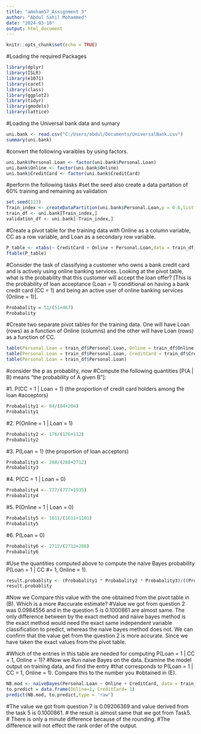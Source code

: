 ---
title: "amoham57_Assignment 3"
author: "Abdul Sahil Mohammed"
date: "2024-03-10"
output: html_document
---
```{r setup, include=FALSE}
knitr::opts_chunk$set(echo = TRUE)
```

#Loading the required Packages
```{r}
library(dplyr)
library(ISLR)
library(e1071)
library(caret)
library(class)
library(ggplot2)
library(tidyr)
library(gmodels)
library(lattice)
```
#Loading the Universal bank data and sumary
```{r}
uni.bank <- read.csv("C:/Users/abdul/Documents/UniversalBank.csv")
summary(uni.bank)
```
#convert the following varaibles by using factors.
```{r}
uni.bank$Personal.Loan <- factor(uni.bank$Personal.Loan)
uni.bank$Online <- factor(uni.bank$Online)
uni.bank$CreditCard <- factor(uni.bank$CreditCard)
```

#perform the following tasks
#set the seed also create a data partation of 60% training and remaining as validation
```{r}
set.seed(123)
Train_index <- createDataPartition(uni.bank$Personal.Loan,p = 0.6,list = FALSE)
train_df <- uni.bank[Train_index,]
validation_df <- uni.bank[-Train_index,]
```

#Create a pivot table for the training data with Online as a column variable, CC as a row variable, and Loan as a secondary row variable.
```{r}
P_table <- xtabs(~ CreditCard + Online + Personal.Loan,data = train_df)
ftable(P_table)
```
#Consider the task of classifying a customer who owns a bank credit card and is actively using online banking services. Looking at the pivot table, what is the probability that this customer will accept the loan offer? [This is the probability of loan acceptance (Loan = 1) conditional on having a bank credit card (CC = 1) and being an active user of online banking services (Online = 1)].
```{r}
Probabality = 51/(51+467)
Probabality
```
#Create two separate pivot tables for the training data. One will have Loan (rows) as a function of Online (columns) and the other will have Loan (rows) as a function of CC.
```{r}
table(Personal.Loan = train_df$Personal.Loan, Online = train_df$Online)
table(Personal.Loan = train_df$Personal.Loan, CreditCard = train_df$CreditCard)
table(Personal.Loan = train_df$Personal.Loan)
```
#consider the p as probablity, now
#Compute the following quantities [P(A | B) means “the probability of A given B”]:

#1. P(CC = 1 | Loan = 1) (the proportion of credit card holders among the loan #acceptors)
```{r}
Probabality1 <- 84/(84+204)
Probabality1
```
#2. P(Online = 1 | Loan = 1)
```{r}
Probabality2 <- 176/(176+112)
Probabality2
```
#3. P(Loan = 1) (the proportion of loan acceptors)
```{r}
Probabality3 <- 288/(288+2712)
Probabality3

```
#4. P(CC = 1 | Loan = 0)
```{r}
Probabality4 <- 777/(777+1935)
Probabality4
```
#5. P(Online = 1 | Loan = 0)
```{r}
Probabality5 <- 1611/(1611+1101)
Probabality5
```
#6. P(Loan = 0)
```{r}
Probabality6 <- 2712/(2712+288)
Probabality6
```

#Use the quantities computed above to compute the naive Bayes probability P(Loan = 1 | CC #= 1, Online = 1).
```{r}
result.probablity <- (Probabality1 * Probabality2 * Probabality3)/((Probabality1 * Probabality2 * Probabality3) + (Probabality4 * Probabality5 * Probabality6))
result.probablity
```

#Now we Compare this value with the one obtained from the pivot table in (B). Which is a more #accurate estimate?
#Value we got from question 2 was 0.0984556 and in the question 5 is 0.1000861 are almost same. The only difference between by the exact method and naive bayes method is the exact method would need the exact same independent variable classification to predict, whereas the naive bayes method does not. We can confirm that the value get from the question 2 is more accurate. Since we have taken the exact values from the pivot table.

#Which of the entries in this table are needed for computing P(Loan = 1 | CC = 1, Online = 1)?
#Now we Run naive Bayes on the data. Examine the model output on training data, and find the entry #that corresponds to P(Loan = 1 | CC = 1, Online = 1). Compare this to the number you #obtained in (E).
```{r}
NB.mod <- naiveBayes(Personal.Loan ~ Online + CreditCard, data = train_df)
to.predict = data.frame(Online=1, CreditCard= 1)
predict(NB.mod, to.predict,type = 'raw')
```

#The value we got from question 7 is 0.09206369 and value derived from the task 5 is 0.1000861. # the result is almost same that we got from Task5. # There is only a minute difference because of the rounding. #The difference will not effect the rank order of the output.